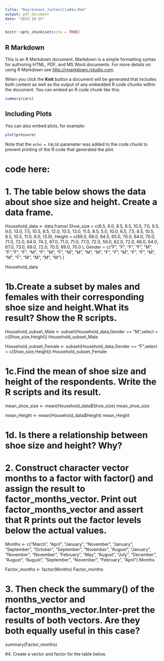 ```yaml
---
title: "Rworksheet_Juntanilla#4a.Rmd"
output: pdf_document
date: "2023-10-25"
---
```


```r
knitr::opts_chunk$set(echo = TRUE)
```

## R Markdown

This is an R Markdown document. Markdown is a simple formatting syntax for authoring HTML, PDF, and MS Word documents. For more details on using R Markdown see <http://rmarkdown.rstudio.com>.

When you click the **Knit** button a document will be generated that includes both content as well as the output of any embedded R code chunks within the document. You can embed an R code chunk like this:

```r
summary(cars)
```

## Including Plots

You can also embed plots, for example:

```r
plot(pressure)
```

Note that the `echo = FALSE` parameter was added to the code chunk to prevent printing of the R code that generated the plot.


# code here:

# 1. The table below shows the data about shoe size and height. Create a data frame.

Household_data <- data.frame(
Shoe_size = c(6.5, 9.0, 8.5, 8.5, 10.5, 7.0, 9.5, 9.0, 13.0, 7.5, 10.5, 8.5, 12.0, 10.5, 13.0, 11.5, 8.5, 5.0, 10.0, 6.5, 7.5, 8.5, 10.5, 8.5, 10.5, 11.0, 9.0, 13.0),
Height = c(66.0, 68.0, 64.5, 65.0, 70.0, 64.0, 70.0, 71.0, 72.0, 64.0, 74.2, 67.0, 71.0, 71.0, 77.0, 72.0, 59.0, 62.0, 72.0, 66.0, 64.0, 67.0, 73.0, 69.0, 72.0, 70.0, 69.0, 70.0 ),
Gender = c("F", "F", "F", "F", "M", "F","F", "F", "M", "F", "M", "F", "M", "M", "M", "M", "F", "F", "M", "F", "F", "M", "M", "F", "M", "M", "M", "M")
)

Household_data

# 1b.Create a subset by males and females with their corresponding shoe size and height.What its result? Show the R scripts.
Household_subset_Male <- subset(Household_data,Gender == "M",select = c(Shoe_size,Height))
Household_subset_Male

Household_subset_Female <- subset(Household_data,Gender == "F",select = c(Shoe_size,Height))
Household_subset_Female

# 1c.Find the mean of shoe size and height of the respondents. Write the R scripts and its result.
mean_shoe_size <- mean(Household_data$Shoe_size)
mean_shoe_size

mean_Height <- mean(Household_data$Height)
mean_Height


# 1d. Is there a relationship between shoe size and height? Why?


# 2. Construct character vector months to a factor with factor() and assign the result to factor_months_vector. Print out factor_months_vector and assert that R prints out the factor levels below the actual values.
Months <- c("March", "April", "January", "November", "January", "September", "October", "September", "November", "August", "January", "November", "November", "February", "May", "August", "July", "December", "August", "August", "September", "November", "February", "April")
Months

Factor_months <- factor(Months)
Factor_months

# 3. Then check the summary() of the months_vector and factor_months_vector.Inter-pret the results of both vectors. Are they both equally useful in this case?
summary(Factor_months)

#4. Create a vector and factor for the table below.



